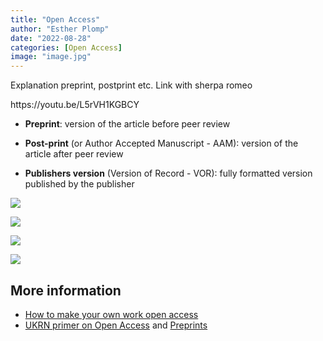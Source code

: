 ---
title: "Open Access"
author: "Esther Plomp"
date: "2022-08-28"
categories: [Open Access]
image: "image.jpg"
---

Explanation preprint, postprint etc. Link with sherpa romeo

https://youtu.be/L5rVH1KGBCY

-   **Preprint**: version of the article before peer review

-   **Post-print** (or Author Accepted Manuscript - AAM): version of the article after peer review

-   **Publishers version** (Version of Record - VOR): fully formatted version published by the publisher

![](images/paste-4A0F3BC6.png)

![](images/article_repositories.png)

[![](images/FeDYFh6X0AAFBOr.jpg)](https://twitter.com/AStrasser116/status/1576648460194807808/photo/1)

![](images/paste-C573648A.png)

## More information

-   [How to make your own work open access](https://cyber.harvard.edu/hoap/How_to_make_your_own_work_open_access)
-   [UKRN primer on Open Access](https://osf.io/94rsp/) and [Preprints](https://osf.io/m4zyh/)
